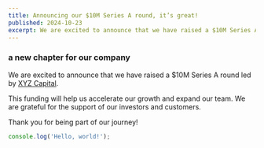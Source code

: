 ```yaml
---
title: Announcing our $10M Series A round, it’s great!
published: 2024-10-23
excerpt: We are excited to announce that we have raised a $10M Series A round led by XYZ Capital. This funding will help us accelerate our growth and expand our team.
---
```



### a new chapter for our company

We are excited to announce that we have raised a $10M Series A round led by [XYZ Capital](https://xyzcapital.com).

This funding will help us accelerate our growth and expand our team. We are grateful for the support of our investors and customers.

Thank you for being part of our journey!

```js
console.log('Hello, world!');
```

<Logo />
